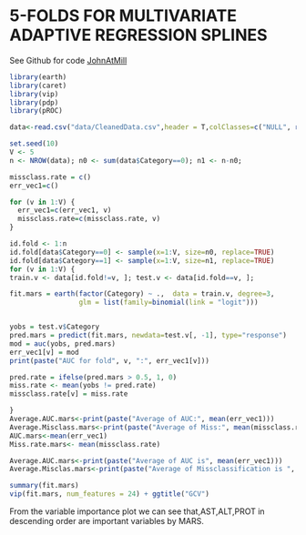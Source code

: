 # 5-FOLDS FOR MULTIVARIATE ADAPTIVE REGRESSION SPLINES 

See Github for code [JohnAtMill](https://github.com/JohnATMill/modeling_hcv_data.git)


```r
library(earth)
library(caret)     
library(vip)       
library(pdp)  
library(pROC)
```



```r
data<-read.csv("data/CleanedData.csv",header = T,colClasses=c("NULL", rep(NA, 13)))

set.seed(10)
V <- 5
n <- NROW(data); n0 <- sum(data$Category==0); n1 <- n-n0;

missclass.rate = c()
err_vec1=c()

for (v in 1:V) {
  err_vec1=c(err_vec1, v)
  missclass.rate=c(missclass.rate, v)
}

id.fold <- 1:n
id.fold[data$Category==0] <- sample(x=1:V, size=n0, replace=TRUE)
id.fold[data$Category==1] <- sample(x=1:V, size=n1, replace=TRUE)
for (v in 1:V) {
train.v <- data[id.fold!=v, ]; test.v <- data[id.fold==v, ];

fit.mars = earth(factor(Category) ~ .,  data = train.v, degree=3, 
                 glm = list(family=binomial(link = "logit")))


yobs = test.v$Category
pred.mars = predict(fit.mars, newdata=test.v[, -1], type="response")
mod = auc(yobs, pred.mars)
err_vec1[v] = mod
print(paste("AUC for fold", v, ":", err_vec1[v]))

pred.rate = ifelse(pred.mars > 0.5, 1, 0)
miss.rate <- mean(yobs != pred.rate)
missclass.rate[v] = miss.rate

}
Average.AUC.mars<-print(paste("Average of AUC:", mean(err_vec1)))
Average.Misclass.mars<-print(paste("Average of Miss:", mean(missclass.rate)))
AUC.mars<-mean(err_vec1)
Miss.rate.mars<- mean(missclass.rate)
```

```r
Average.AUC.mars<-print(paste("Average of AUC is", mean(err_vec1)))
Average.Misclas.mars<-print(paste("Average of Missclassification is ", mean(missclass.rate)))
```


```r
summary(fit.mars)
vip(fit.mars, num_features = 24) + ggtitle("GCV")
```

From the variable importance plot we can see that,AST,ALT,PROT in descending order are important variables by MARS.
